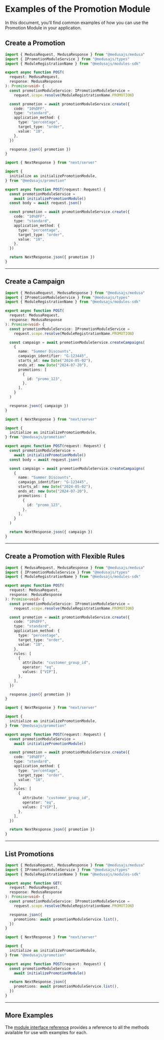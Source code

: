 
# Examples of the Promotion Module

In this document, you’ll find common examples of how you can use the Promotion Module in your application.

## Create a Promotion

<Tabs groupId="app-type" isCodeTabs={true}>
  <TabItem label="Medusa API Router" value="medusa">

  ```ts
  import { MedusaRequest, MedusaResponse } from "@medusajs/medusa"
  import { IPromotionModuleService } from "@medusajs/types"
  import { ModuleRegistrationName } from "@medusajs/modules-sdk"

  export async function POST(
    request: MedusaRequest,
    response: MedusaResponse
  ): Promise<void> {
    const promotionModuleService: IPromotionModuleService =
      request.scope.resolve(ModuleRegistrationName.PROMOTION)

    const promotion = await promotionModuleService.create({
      code: "10%OFF",
      type: "standard",
      application_method: {
        type: "percentage",
        target_type: "order",
        value: "10",
      },
    })

    response.json({ promotion })
  }
  ```

  </TabItem>
  <TabItem label="Next.js App Router" value="nextjs">

  ```ts
  import { NextResponse } from "next/server"

  import {
    initialize as initializePromotionModule,
  } from "@medusajs/promotion"

  export async function POST(request: Request) {
    const promotionModuleService =
      await initializePromotionModule()
    const body = await request.json()

    const promotion = await promotionModuleService.create({
      code: "10%OFF",
      type: "standard",
      application_method: {
        type: "percentage",
        target_type: "order",
        value: "10",
      },
    })

    return NextResponse.json({ promotion })
  }
  ```

  </TabItem>
</Tabs>

---

## Create a Campaign

<Tabs groupId="app-type" isCodeTabs={true}>
  <TabItem label="Medusa API Router" value="medusa">

  ```ts
  import { MedusaRequest, MedusaResponse } from "@medusajs/medusa"
  import { IPromotionModuleService } from "@medusajs/types"
  import { ModuleRegistrationName } from "@medusajs/modules-sdk"

  export async function POST(
    request: MedusaRequest,
    response: MedusaResponse
  ): Promise<void> {
    const promotionModuleService: IPromotionModuleService =
      request.scope.resolve(ModuleRegistrationName.PROMOTION)

    const campaign = await promotionModuleService.createCampaigns(
      {
        name: "Summer Discounts",
        campaign_identifier: "G-123445",
        starts_at: new Date("2024-05-02"),
        ends_at: new Date("2024-07-20"),
        promotions: [
          {
            id: "promo_123",
          },
        ],
      }
    )

    response.json({ campaign })
  }
  ```

  </TabItem>
  <TabItem label="Next.js App Router" value="nextjs">

  ```ts
  import { NextResponse } from "next/server"

  import {
    initialize as initializePromotionModule,
  } from "@medusajs/promotion"

  export async function POST(request: Request) {
    const promotionModuleService =
      await initializePromotionModule()
    const body = await request.json()

    const campaign = await promotionModuleService.createCampaigns(
      {
        name: "Summer Discounts",
        campaign_identifier: "G-123445",
        starts_at: new Date("2024-05-02"),
        ends_at: new Date("2024-07-20"),
        promotions: [
          {
            id: "promo_123",
          },
        ],
      }
    )

    return NextResponse.json({ campaign })
  }
  ```

  </TabItem>
</Tabs>

---

## Create a Promotion with Flexible Rules

<Tabs groupId="app-type" isCodeTabs={true}>
  <TabItem label="Medusa API Router" value="medusa">

  ```ts
  import { MedusaRequest, MedusaResponse } from "@medusajs/medusa"
  import { IPromotionModuleService } from "@medusajs/types"
  import { ModuleRegistrationName } from "@medusajs/modules-sdk"

  export async function POST(
    request: MedusaRequest,
    response: MedusaResponse
  ): Promise<void> {
    const promotionModuleService: IPromotionModuleService =
      request.scope.resolve(ModuleRegistrationName.PROMOTION)

    const promotion = await promotionModuleService.create({
      code: "10%OFF",
      type: "standard",
      application_method: {
        type: "percentage",
        target_type: "order",
        value: "10",
      },
      rules: [
        {
          attribute: "customer_group_id",
          operator: "eq",
          values: ["VIP"],
        },
      ],
    })

    response.json({ promotion })
  }
  ```

  </TabItem>
  <TabItem label="Next.js App Router" value="nextjs">

  ```ts
  import { NextResponse } from "next/server"

  import {
    initialize as initializePromotionModule,
  } from "@medusajs/promotion"

  export async function POST(request: Request) {
    const promotionModuleService =
      await initializePromotionModule()

    const promotion = await promotionModuleService.create({
      code: "10%OFF",
      type: "standard",
      application_method: {
        type: "percentage",
        target_type: "order",
        value: "10",
      },
      rules: [
        {
          attribute: "customer_group_id",
          operator: "eq",
          values: ["VIP"],
        },
      ],
    })

    return NextResponse.json({ promotion })
  }
  ```

  </TabItem>
</Tabs>

---

## List Promotions

<Tabs groupId="app-type" isCodeTabs={true}>
  <TabItem label="Medusa API Router" value="medusa">

  ```ts
  import { MedusaRequest, MedusaResponse } from "@medusajs/medusa"
  import { IPromotionModuleService } from "@medusajs/types"
  import { ModuleRegistrationName } from "@medusajs/modules-sdk"

  export async function GET(
    request: MedusaRequest,
    response: MedusaResponse
  ): Promise<void> {
    const promotionModuleService: IPromotionModuleService =
      request.scope.resolve(ModuleRegistrationName.PROMOTION)

    response.json({
      promotions: await promotionModuleService.list(),
    })
  }
  ```

  </TabItem>
  <TabItem label="Next.js App Router" value="nextjs">

  ```ts
  import { NextResponse } from "next/server"

  import {
    initialize as initializePromotionModule,
  } from "@medusajs/promotion"

  export async function POST(request: Request) {
    const promotionModuleService =
      await initializePromotionModule()

    return NextResponse.json({
      promotions: await promotionModuleService.list(),
    })
  }
  ```

  </TabItem>
</Tabs>

---

## More Examples

The [module interface reference](../../../references/promotion/interfaces/promotion.IPromotionModuleService.mdx) provides a reference to all the methods available for use with examples for each.
